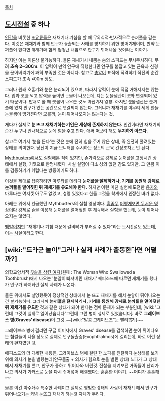 [[목차]]

== [[도시전설]] 중 하나 ==
[[인간]]을 비롯한 [[포유류]]들은 재채기나 기침을 할 때 무의식적·반사적으로 눈꺼풀을 감는다. 이것은 재채기와 함께 안구가 돌출되는 사태를 방지하기 위한 방어기제이며, 만약 눈꺼풀이 없다면 재채기와 함께 엄청난 내압으로 안구가 튀어나올 것이라는 이야기.

하지만 이는 이론상 불가능하다. 물론 재채기시 내뿜는 숨의 스피드는 무시무시하다. 무려 '''초속 2~300m'''. 이 압력이 만약 안구에 직행한다면 안구를 붙잡고 있는 근육과 신경을 끊어버리기에 과히 부족한 것은 아니다. 참고로 [[총알]]이 표적에 직격하기 직전의 순간 스피드가 초속 400m 정도.

그러나 원래 호흡기와 눈은 분리되어 있으며, 따라서 압력이 눈에 직접 가해지지는 않는다. 입과 코를 막고 압력을 높이면 눈물이 나오는데, 이는 눈물샘관이 코와 연결되어 있기 때문이다. 반대로 울 때 콧물이 나오는 것도 마찬가지 영향. 하지만 눈물샘관은 눈꺼풀에 있지 안구가 있는 공간으로 연결되지 않는다. 그러니까 재채기를 아무리 세게 한들 눈물샘이 망가진다면 모를까, 눈이 튀어나오지는 않는다는 것.

게다가 실제로 '''눈 뜨고 재채기하는 기인은 세상에 존재하지 않는다.''' 인간이라면 재채기의 순간 누구나 반사적으로 눈에 힘을 주고 만다. 애써 떠보려 해도 '''무지하게 아프다.'''

참고로 여기서 '눈을 뜬다'는 것은 눈에 전혀 힘을 주지 않은 상태, 즉 완전히 풀려있는 상태를 의미한다. 당신이 지금 모니터를 주시하는 정도의 근육 긴장조차도 안 된다.

[[Mythbusters]]에서도 실험해본 적이 있지만, 손가락으로 강제로 눈꺼풀을 고정시킨 상태에서 실행, 거짓으로 판명내렸다. 사실 실험이 다소 성의 없던 감도 있지만, 그 만큼 이를 검증하기가 어렵다는 방증이기도 하다.

이것을 제대로 입증하려면 [[마루타]]를 데려다 '''눈꺼풀을 절제하거나, 기계를 동원해 강제로 눈꺼풀을 열어젖힌 뒤 재채기를 유도해야 한다.''' 하지만 이런 미친 실험에 도전한 [[용자]]와 마루타는 여지껏 아무도 없었고, 설령 있었다고 한들 그것을 학계에서 인정한 바가 없다. 

아래는 위에서 언급했던 Mythbusters의 실험 영상이다. [[흠좀무]]
[http://www.youtube.com/watch?v=6D5fJYHbK7k 어떻게보면 무서운 영상이다]
강제로 손을 이용해 눈꺼풀을 열어젖힌 후 계속해서 실험을 했는데, 눈이 튀어나오지는 않았다. 

[[사족|뱀발]]이지만 "재채기나 기침 때문에 갈비뼈가 부러질 수 있다"라는 도시전설도 있는데, 이는 [http://www.ncbi.nlm.nih.gov/sites/entrez?cmd=Retrieve&db=PubMed&list_uids=6529465&dopt=Citation 사실]이라고 한다.

== [wiki:"드라군 놀이"그러나 실제 사례가 출동한다면 어떨까?] ==
의학교양서적 [http://www.yes24.com/24/Goods/3508418?Acode=101 칫솔을 삼킨 여자](원제 : The Woman Who Swallowed a Toothbrush)에서 나오는 '눈알이 빠져버린 재채기' 에피소드에 따르면 재채기를 했다가 안구가 빠져버린 실제 사례가 나온다.

물론 위에서도 설명했듯이 정상적인 상태에서 눈 뜨고 재채기를 해서 눈알이 튀어나오는건 불가능하다. 그러니까 '''눈꺼풀을 절제하거나, 기계를 동원해 강제로 눈꺼풀을 열어젖힌 뒤 재채기를 유도한''' 것과 같은 상태가 돼야 한다는 점이 문제가 되는 부분인데, [wiki:"그런데 그것이 실제로 일어났습니다"그런데 그런 병이 실제로 있었습니다]. 바로 '''그레이브스 병(Graves' disease)'''이 그것.~~[wiki:"말콤 그레이브즈"눈 빨리뽑기]~~

그레이브스 병에 걸리면 구글 이미지에서 Graves' disease를 검색하면 눈이 튀어나오는 혐짤들이 나올 정도로 실제로 안구돌출증(Exophthalmos)에 걸리는데, 바로 이런 상태의 환자였던 것.

에피소드의 더 자세한 내용은, 그레이브스 병에 걸린 한 노파를 진찰하다 눈상태를 보기위해 의사가 눈을 벌렸는데(안구돌출 + 의사가 힘으로 눈을 벌린 상태) 노파가 그 상태에서 재채기를 했고, 안구가 퐁하고 튀어나와 버린것. 진찰을 지켜보던 가족들이 난리가 나고 의사가 가까스로 눈을 다시 집어넣어 해결했다는 훈훈한 이야기. ~~어디가 훈훈해~~

물론 이건 아주아주 특수한 사례이고 실제로 평범한 상태의 사람이 재채기 해서 안구가 튀어나오기는 커녕 눈뜨고 재채기 하는것 자체가 무리다.
